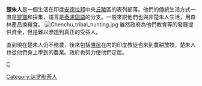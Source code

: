 {{unreferenced|time=2012-03-28T09:08:21+00:00}}
'''楚朱人'''是一個生活在印度[[安德拉邦|安德拉邦]]中央[[丘陵|丘陵]]區的表列部落。他們的傳統生活方式一直是[[狩獵|狩獵]]和採集，語言是[[泰盧固語|泰盧固語]]的分支。一般來説他們也與非楚朱人生活，用森林產品換糧食。
[[File:Chenchu_tribal_hunting.jpg|thumbnail]]
雖然政府為他們教育等的發展提供資金，但是難以滲透到真正的受益人。

直到現在楚朱人仍不務農，後來包括[[賤民|賤民]]在内的印度教徒也來到農耕放牧，楚朱人也從他們身上學到的農業。政府也努力使他們定居。

[[category:印度民族|C]]
[[Category:达罗毗荼人|Category:达罗毗荼人]]